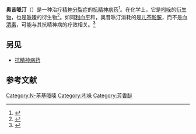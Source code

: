 {{expand|time=2014-01-16T14:30:11+00:00}}
{{expert|time=2014-01-16T14:30:11+00:00}}
{{Drugbox
| verifiedrevid = 444739401
| IUPAC_name = 5,6-dimethoxy-2-methyl-3-[2-(4-phenylpiperazin-1-yl)ethyl]-1''H''-indole
| image = Oxypertine.png

<!--Clinical data-->
| tradename =  
| Drugs.com = {{drugs.com|international|oxypertine}}
| pregnancy_category =  
| legal_status = Rx-only
| routes_of_administration = Oral

<!--Pharmacokinetic data-->
| bioavailability =  
| metabolism =  
| elimination_half-life =  
| excretion =  

<!--Identifiers-->
| CAS_number_Ref = {{cascite|correct|??}}
| CAS_number = 153-87-7
| ATC_prefix = N05
| ATC_suffix = AE01
| PubChem = 4640
| UNII_Ref = {{fdacite|correct|FDA}}
| UNII = 5JGL4G25R7
| KEGG_Ref = {{keggcite|correct|kegg}}
| KEGG = D01219

<!--Chemical data-->
| C=23 | H=29 | N=3 | O=2 
| molecular_weight = 379.49 g/mol
| smiles = CC1=C(C2=CC(=C(C=C2N1)OC)OC)CCN3CCN(CC3)C4=CC=CC=C4
}}

'''奥昔哌汀'''（{{lang-en|'''Oxypertine'''}}）是一种治疗[[精神分裂症|精神分裂症]]的[[抗精神病药|抗精神病药]]<ref name="isbn0-412-54090-8">{{cite book | author = | title = Dictionary of organic compounds | publisher = Chapman & Hall | location = London | year = 1996 | pages = | isbn = 0-412-54090-8 | oclc = | doi = | url = http://books.google.com/?id=5S_uhYzKWisC&lpg=PA5038&dq=oxypertine%20forit&pg=PA5038#v=onepage&q= | author1 = Hall, Chapman and | author2 = Rhodes, P. H}}</ref>。在化学上，它是[[吲哚|吲哚]]的[[衍生物|衍生物]]，也是[[哌嗪|哌嗪]]的衍生物<ref name="pmid4972600">{{cite journal |author=Breulet M, Labar P, Delree C, Collard J, Bobon J |title=[Oxypertine, peperazine derivative of tryptophan with neuroleptic and dynamogenic properties] |language=fr |journal=Acta Neurol Psychiatr Belg |volume=68 |issue=2 |pages=116–27 |pmid=4972600 |doi= |url=|date=February 1968}}</ref>。如同[[利血平|利血平]]和{{le|丁苯那嗪|tetrabenazine}}，奥昔哌汀消耗的是[[儿茶酚胺|儿茶酚胺]]，而不是[[血清素|血清素]]，可能与其抗精神病的疗效相关。<ref name="pmid5362847">{{cite journal | author = Bak IJ, Hassler R, Kim JS | title = Differential monoamine depletion by oxypertine in nerve terminals. Granulated synaptic vesicles in relation to depletion of norepinephrine, dopamine and serotonin | journal = Zeitschrift Für Zellforschung Und Mikroskopische Anatomie (Vienna, Austria : 1948) | volume = 101 | issue = 3 | pages = 448–62 | year = 1969 | pmid = 5362847 | doi = | url = }}</ref>

== 另见 ==
* [[抗精神病药|抗精神病药]]

== 参考文献 ==
{{Reflist}} 


{{Antipsychotics}}
{{Adrenergics}}
{{Dopaminergics}}
{{Piperazines}}
{{色胺}}

[[Category:N-苯基哌嗪|Category:N-苯基哌嗪]]
[[Category:吲哚|Category:吲哚]]
[[Category:芳香醚|Category:芳香醚]]